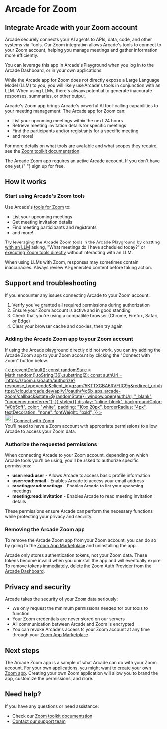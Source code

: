 # Arcade for Zoom


## Integrate Arcade with your Zoom account

Arcade securely connects your AI agents to APIs, data, code, and other systems via Tools. Our Zoom integration allows Arcade's tools to connect to your Zoom account, helping you manage meetings and gather information more efficiently.

You can leverage this app in Arcade's Playground when you log in to the Arcade Dashboard, or in your own applications.

While the Arcade app for Zoom does not directly expose a Large Language Model (LLM) to you, you will likely use Arcade's tools in conjunction with an LLM. When using LLMs, there's always potential to generate inaccurate responses, summaries, or other output.

Arcade's Zoom app brings Arcade's powerful AI tool-calling capabilities to your meeting management. The Arcade app for Zoom can:

- List your upcoming meetings within the next 24 hours
- Retrieve meeting invitation details for specific meetings
- Find the participants and/or registrants for a specific meeting
- and more!

For more details on what tools are available and what scopes they require, see the [Zoom toolkit documentation](/toolkits/social-communication/zoom).

<Callout type="info">
  The Arcade Zoom app requires an active Arcade account. If you don't have one
  yet,{" "}
  <SignupLink linkLocation="docs:zoom-app-install">sign up for free</SignupLink>.
</Callout>

## How it works

<Steps>

### Start using Arcade's Zoom tools

Use Arcade's [tools for Zoom](/toolkits/social-communication/zoom) to:

- List your upcoming meetings
- Get meeting invitation details
- Find meeting participants and registrants
- and more!

Try leveraging the Arcade Zoom tools in the Arcade Playground by [chatting with an LLM](https://api.arcade.dev/dashboard/playground/chat) asking, "What meetings do I have scheduled today?" or [executing Zoom tools directly](https://api.arcade.dev/dashboard/playground/execute?toolId=ListUpcomingMeetings&toolkits=%5B%5D&authProviders=%5B%5D&secrets=%5B%5D&input=%7B%22user_id%22%3A%22me%22%7D) without interacting with an LLM.

<Warning>
  When using LLMs with Zoom, responses may sometimes contain inaccuracies.
  Always review AI-generated content before taking action.
</Warning>

</Steps>

## Support and troubleshooting

If you encounter any issues connecting Arcade to your Zoom account:

1. Verify you've granted all required permissions during authorization
2. Ensure your Zoom account is active and in good standing
3. Check that you're using a compatible browser (Chrome, Firefox, Safari, or Edge)
4. Clear your browser cache and cookies, then try again

### Adding the Arcade Zoom app to your Zoom account

If using the Arcade playground directly did not work, you can try adding the Arcade Zoom app to your Zoom account by clicking the "Connect with Zoom" button below.

<div className="mt-8 mb-10">
  <a
    href="#"
    id="zoomAuthLink"
    onClick={(e) => {
      e.preventDefault();
      const randomState = Math.random().toString(36).substring(2);
      const authUrl = `https://zoom.us/oauth/authorize?response_type=code&client_id=qzam75KTTXGBA6RVFfIC9g&redirect_uri=https://cloud.arcade.dev/api/v1/oauth/f4c6b_aps_arcade-zoom/callback&state=${randomState}`;
      window.open(authUrl, "_blank", "noopener,noreferrer");
    }}
    style={{
      display: "inline-block",
      backgroundColor: "#0b5cff",
      color: "white",
      padding: "10px 20px",
      borderRadius: "4px",
      textDecoration: "none",
      fontWeight: "bold",
    }}
  >
    <div style={{ display: "flex", alignItems: "center" }}>
      <img
        alt=""
        src="/images/icons/zoom_fav.svg"
        height="24"
        width="24"
        style={{ marginRight: "8px" }}
      />
      <span>Connect with Zoom</span>
    </div>
  </a>
</div>

<Warning>
  You'll need to have a Zoom account with appropriate permissions to allow
  Arcade to access your Zoom data.
</Warning>

### Authorize the requested permissions

When connecting Arcade to your Zoom account, depending on which Arcade tools you'll be using, you'll be asked to authorize specific permissions:

- **user:read:user** - Allows Arcade to access basic profile information
- **user:read:email** - Enables Arcade to access your email address
- **meeting:read:meetings** - Enables Arcade to list your upcoming meetings
- **meeting:read:invitation** - Enables Arcade to read meeting invitation details

These permissions ensure Arcade can perform the necessary functions while protecting your privacy and security.

### Removing the Arcade Zoom app

To remove the Arcade Zoom app from your Zoom account, you can do so by going to the [Zoom App Marketplace](https://marketplace.zoom.us/user/installed) and uninstalling the app.

Arcade only stores authentication tokens, not your Zoom data. These tokens become invalid when you uninstall the app and will eventually expire. To remove tokens immediately, delete the Zoom Auth Provider from the [Arcade Dashboard](https://api.arcade.dev/dashboard/auth/oauth).

## Privacy and security

Arcade takes the security of your Zoom data seriously:

- We only request the minimum permissions needed for our tools to function
- Your Zoom credentials are never stored on our servers
- All communication between Arcade and Zoom is encrypted
- You can revoke Arcade's access to your Zoom account at any time through your [Zoom App Marketplace](https://marketplace.zoom.us/user/installed)

## Next steps

The Arcade Zoom app is a sample of what Arcade can do with your Zoom account. For your own applications, you might want to [create your own Zoom app](/home/auth-providers/zoom). Creating your own Zoom application will allow you to brand the app, customize the permissions, and more.

## Need help?

If you have any questions or need assistance:

- Check our [Zoom toolkit documentation](/toolkits/social-communication/zoom)
- [Contact our support team](/home/contact-us)
